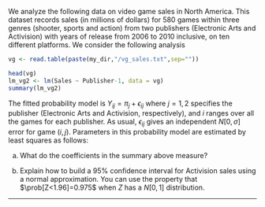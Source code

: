 
We analyze the following data on video game sales in North America. This dataset records sales (in millions of dollars) for  580 games within three genres (shooter, sports and action) from two publishers (Electronic Arts and Activision) with years of release from 2006 to 2010 inclusive, on ten different platforms. We consider the following analysis
```r
vg <- read.table(paste(my_dir,"/vg_sales.txt",sep=""))
```

```r
head(vg)
lm_vg2 <- lm(Sales ~ Publisher-1, data = vg)
summary(lm_vg2)
```
The fitted probability model is $Y_{ij} = \pi_j + \epsilon_{ij}$ where $j=1,2$ specifies the publisher (Electronic Arts and Activision, respectively),  and $i$ ranges over all the games for each publisher.
As usual, $\epsilon_{ij}$ gives an independent $N[0,\sigma]$ error for game $(i,j)$. Parameters in this probability model are estimated by least squares as follows:
 
(a) What do the coefficients in the summary above measure?

(b) Explain how to build a 95% confidence interval for Activision sales using a normal approximation.  You can use the property that $\prob[Z<1.96]=0.975$ when $Z$ has a $N[0,1]$ distribution.

-----------------------




